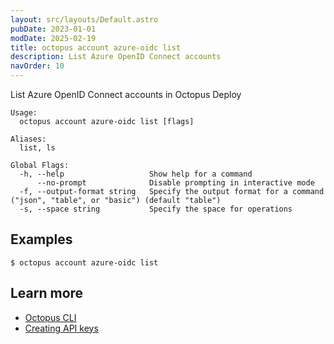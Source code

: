```yaml
---
layout: src/layouts/Default.astro
pubDate: 2023-01-01
modDate: 2025-02-19
title: octopus account azure-oidc list
description: List Azure OpenID Connect accounts
navOrder: 10
---
```


List Azure OpenID Connect accounts in Octopus Deploy

```
Usage:
  octopus account azure-oidc list [flags]

Aliases:
  list, ls

Global Flags:
  -h, --help                   Show help for a command
      --no-prompt              Disable prompting in interactive mode
  -f, --output-format string   Specify the output format for a command ("json", "table", or "basic") (default "table")
  -s, --space string           Specify the space for operations

```

## Examples

<SamplesInstance />

```
$ octopus account azure-oidc list

```

## Learn more

- [Octopus CLI](/docs/octopus-rest-api/cli)
- [Creating API keys](/docs/octopus-rest-api/how-to-create-an-api-key)